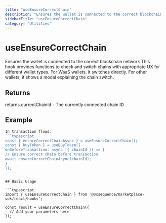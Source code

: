 ```yaml
---
title: "useEnsureCorrectChain"
description: "Ensures the wallet is connected to the correct blockchain network This hook provides functions to check and switch chains with appropriate UX for different wallet types. For WaaS wallets, it switches directly. For other wallets, it shows a modal explaining the chain switch."
sidebarTitle: "useEnsureCorrectChain"
category: "Utilities"
---
```


# useEnsureCorrectChain

Ensures the wallet is connected to the correct blockchain network This hook provides functions to check and switch chains with appropriate UX for different wallet types. For WaaS wallets, it switches directly. For other wallets, it shows a modal explaining the chain switch.

## Returns

returns.currentChainId - The currently connected chain ID

## Example

```typescript
In transaction flows:
```typescript
const { ensureCorrectChainAsync } = useEnsureCorrectChain();
const { buyToken } = useBuyToken({
onBeforeTransaction: async ({ chainId }) => {
// Ensure correct chain before transaction
await ensureCorrectChainAsync(chainId);
}
});
```
```

## Basic Usage

```typescript
import { useEnsureCorrectChain } from '@0xsequence/marketplace-sdk/react/hooks';

const result = useEnsureCorrectChain({
  // Add your parameters here
});
```

